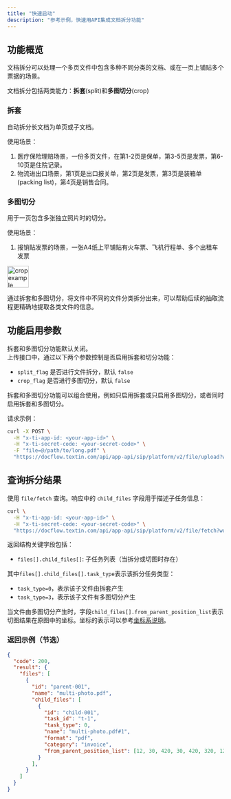```yaml
---
title: "快速启动"
description: "参考示例，快速用API集成文档拆分功能"
---
```


## 功能概览

文档拆分可以处理一个多页文件中包含多种不同分类的文档、或在一页上铺贴多个票据的场景。

文档拆分包括两类能力：**拆套**(split)和**多图切分**(crop)

### 拆套

自动拆分长文档为单页或子文档。

使用场景：

1. 医疗保险理赔场景，一份多页文件，在第1-2页是保单，第3-5页是发票，第6-10页是住院记录。
2. 物流进出口场景，第1页是出口报关单，第2页是发票，第3页是装箱单(packing list)，第4页是销售合同。

### 多图切分

用于一页包含多张独立照片时的切分。

使用场景：

1. 报销贴发票的场景，一张A4纸上平铺贴有火车票、飞机行程单、多个出租车发票

<img
  src="../images/crop_example.jpg"
  alt="crop example"
  width="50"
/>


通过拆套和多图切分，将文件中不同的文件分类拆分出来，可以帮助后续的抽取流程更精确地提取各类文件的信息。


## 功能启用参数

拆套和多图切分功能默认关闭。  
上传接口中，通过以下两个参数控制是否启用拆套和切分功能：

- `split_flag` 是否进行文件拆分，默认 `false`
- `crop_flag` 是否进行多图切分，默认 `false`

拆套和多图切分功能可以组合使用，例如只启用拆套或只启用多图切分，或者同时启用拆套和多图切分。

请求示例：

<CodeGroup>

```bash curl icon=terminal wrap
curl -X POST \
  -H "x-ti-app-id: <your-app-id>" \
  -H "x-ti-secret-code: <your-secret-code>" \
  -F "file=@/path/to/long.pdf" \
  "https://docflow.textin.com/api/app-api/sip/platform/v2/file/upload?workspace_id=<your-workspace-id>&split_flag=true"
```

</CodeGroup>

## 查询拆分结果

使用 `file/fetch` 查询。响应中的 `child_files` 字段用于描述子任务信息：

```bash curl icon=terminal wrap
curl \
  -H "x-ti-app-id: <your-app-id>" \
  -H "x-ti-secret-code: <your-secret-code>" \
  "https://docflow.textin.com/api/app-api/sip/platform/v2/file/fetch?workspace_id=<your-workspace-id>&batch_number=<your-batch-number>"
```

返回结构关键字段包括：

- `files[].child_files[]`: 子任务列表（当拆分或切图时存在）

其中`files[].child_files[].task_type`表示该拆分任务类型：
- `task_type=0`，表示该子文件由拆套产生
- `task_type=3`，表示该子文件有多图切分产生

当文件由多图切分产生时，字段`child_files[].from_parent_position_list`表示切图结果在原图中的坐标。坐标的表示可以参考[坐标系说明](../03-parse/coordinate)。

### 返回示例（节选）

```json expandable
{
  "code": 200,
  "result": {
    "files": [
      {
        "id": "parent-001",
        "name": "multi-photo.pdf",
        "child_files": [
          {
            "id": "child-001",
            "task_id": "t-1",
            "task_type": 0,
            "name": "multi-photo.pdf#1",
            "format": "pdf",
            "category": "invoice",
            "from_parent_position_list": [12, 30, 420, 30, 420, 320, 12, 320]
          }
        ],
      }
    ]
  }
}
```

